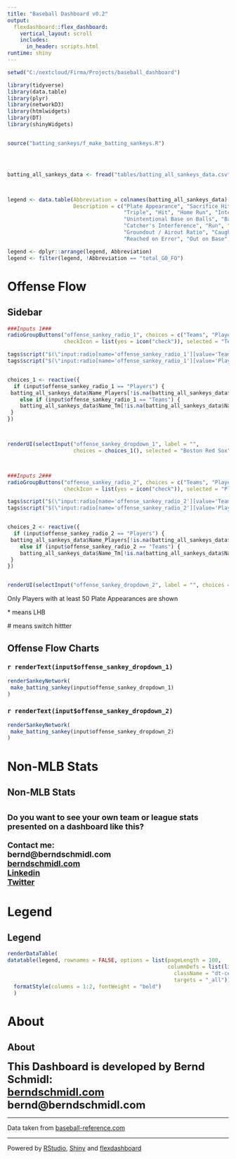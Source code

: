 ---
title: "Baseball Dashboard v0.2"
output: 
  flexdashboard::flex_dashboard:
    vertical_layout: scroll
    includes:
      in_header: scripts.html
runtime: shiny
---



```{r setup, include=FALSE}
setwd("C:/nextcloud/Firma/Projects/baseball_dashboard")

library(tidyverse)
library(data.table)
library(plyr)
library(networkD3)
library(htmlwidgets)
library(DT)
library(shinyWidgets)


source("batting_sankeys/f_make_batting_sankeys.R")




batting_all_sankeys_data <- fread("tables/batting_all_sankeys_data.csv")



legend <- data.table(Abbreviation = colnames(batting_all_sankeys_data)[4:length(colnames(batting_all_sankeys_data))],
                     Description = c("Plate Appearance", "Sacrifice Hit", "Sacrifice Fly", "Single", "Double",
                                     "Triple", "Hit", "Home Run", "Intentional Base on Balls", 
                                     "Unintentional Base on Balls", "Base on Balls", "Hit by Pitch",
                                     "Catcher's Interference", "Run", "Strike Out", "Grounded into Double Play",
                                     "Groundout / Airout Ratio", "Caught Stealing", "Pickoff", 
                                     "Reached on Error", "Out on Base", "At Bat", "Stolen Base"))

legend <- dplyr::arrange(legend, Abbreviation)
legend <- filter(legend, !Abbreviation == "total_GO_FO")
```

**Offense Flow**
=====================

Sidebar {.sidebar}
-----------------------------------------------------------------------

```{r inputs}

###Inputs 1###
radioGroupButtons("offense_sankey_radio_1", choices = c("Teams", "Players"), label ="Offense Flow #1",
                  checkIcon = list(yes = icon("check")), selected = "Teams")

tags$script("$(\"input:radio[name='offense_sankey_radio_1'][value='Teams']\").parent().css('background-color', '#1D64B9');")
tags$script("$(\"input:radio[name='offense_sankey_radio_1'][value='Players']\").parent().css('background-color', '#2C80DA');")


choices_1 <- reactive({
  if (input$offense_sankey_radio_1 == "Players") {
 batting_all_sankeys_data$Name_Players[!is.na(batting_all_sankeys_data$Name_Players)] }
    else if (input$offense_sankey_radio_1 == "Teams") {
    batting_all_sankeys_data$Name_Tm[!is.na(batting_all_sankeys_data$Name_Tm)]
 }
})



renderUI(selectInput("offense_sankey_dropdown_1", label = "", 
                     choices = choices_1(), selected = "Boston Red Sox"))




```



```{r}

###Inputs 2###
radioGroupButtons("offense_sankey_radio_2", choices = c("Teams", "Players"), label ="Offense Flow #2",
                  checkIcon = list(yes = icon("check")), selected = "Players")

tags$script("$(\"input:radio[name='offense_sankey_radio_2'][value='Teams']\").parent().css('background-color', '#1D64B9');")
tags$script("$(\"input:radio[name='offense_sankey_radio_2'][value='Players']\").parent().css('background-color', '#2C80DA');")


choices_2 <- reactive({
  if (input$offense_sankey_radio_2 == "Players") {
 batting_all_sankeys_data$Name_Players[!is.na(batting_all_sankeys_data$Name_Players)] }
    else if (input$offense_sankey_radio_2 == "Teams") {
    batting_all_sankeys_data$Name_Tm[!is.na(batting_all_sankeys_data$Name_Tm)]
 }
})


renderUI(selectInput("offense_sankey_dropdown_2", label = "", choices = choices_2(), selected = "Christian Yelich* (MIL)"))
```



Only Players with at least 50 Plate Appearances are shown


\* means LHB

\# means switch hittter




Offense Flow Charts 
-----------------------------------------------------------------------

### `r renderText(input$offense_sankey_dropdown_1)` 

```{r}


renderSankeyNetwork(
 make_batting_sankey(input$offense_sankey_dropdown_1)
)

```


### `r renderText(input$offense_sankey_dropdown_2)` 

```{r}
renderSankeyNetwork(
 make_batting_sankey(input$offense_sankey_dropdown_2)
)
```


Non-MLB Stats 
====================

Non-MLB Stats 
-----------------------
<br>
**<font size = 4px>Do you want to see your own team or league stats presented on a dashboard like this?** <br> <br>
**Contact me:** <br>
**bernd@berndschmidl.com** <br>
**<a href="https://www.berndschmidl.com" target="_blank">berndschmidl.com</a>** <br>
**<a href="https://www.linkedin.com/in/bernd-schmidl-4944b627/" target="_blank">Linkedin</a>** <br>
**<a href="https://twitter.com/berndschmidl" target="_blank">Twitter</a>** <br>
</font>




Legend 
====================

Legend 
----------------------

```{r, context = "server"}
renderDataTable(
datatable(legend, rownames = FALSE, options = list(pageLength = 100,
                                                   columnDefs = list(list(
                                                     className = "dt-center",
                                                     targets = "_all")))) %>%
  formatStyle(columns = 1:2, fontWeight = "bold")
  )
```

About 
====================

About 
-----------------------
<font size = 5px>**This Dashboard is developed by Bernd Schmidl:** <br>
**<a href="https://www.berndschmidl.com" target="_blank">berndschmidl.com</a>** <br>
**bernd@berndschmidl.com**</font>

__________

Data taken from <a href="https://www.baseball-reference.com" target="_blank">baseball-reference.com</a>

__________

Powered by <a href="https://www.rstudio.com" target="_blank">RStudio</a>, <a href="https://shiny.rstudio.com/" target="_blank">Shiny</a> and <a href="https://rmarkdown.rstudio.com/flexdashboard/" target="_blank">flexdashboard</a>



